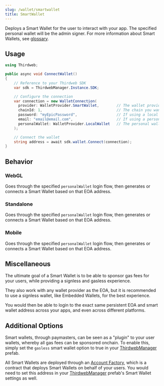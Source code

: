 ```yaml
---
slug: /wallet/smartwallet
title: SmartWallet
---
```


Deploys a Smart Wallet for the user to interact with your app. The specified personal wallet will be the admin signer.
For more information about Smart Wallets, see [glossary](/glossary/smart-wallet).

## Usage

```csharp
using Thirdweb;

public async void ConnectWallet()
{
    // Reference to your Thirdweb SDK
    var sdk = ThirdwebManager.Instance.SDK;

    // Configure the connection
    var connection = new WalletConnection(
      provider: WalletProvider.SmartWallet,        // The wallet provider you want to connect to (Required)
      chainId: 1,                                  // The chain you want to connect to (Required)
      password: "myEpicPassword",                  // If using a local wallet as personal wallet (Optional)
      email: "email@email.com",                    // If using a personal wallet login option that requires email (Optional)
      personalWallet: WalletProvider.LocalWallet   // The personal wallet you want to use with your Smart Wallet (Optional)
    );

    // Connect the wallet
    string address = await sdk.wallet.Connect(connection);
}
```

## Behavior

### WebGL

Goes through the specified `personalWallet` login flow, then generates or connects a Smart Wallet based on that EOA address.

### Standalone

Goes through the specified `personalWallet` login flow, then generates or connects a Smart Wallet based on that EOA address.

### Mobile

Goes through the specified `personalWallet` login flow, then generates or connects a Smart Wallet based on that EOA address.

## Miscellaneous

The ultimate goal of a Smart Wallet is to be able to sponsor gas fees for your users, while providing a signless and gasless experience.

They also work with any wallet provider as the EOA, but it is recommended to use a signless wallet, like Embedded Wallets, for the best experience.

You would then be able to login to the exact same persistent EOA and smart wallet address across your apps, and even across different platforms.

## Additional Options

Smart wallets, through paymasters, can be seen as a "plugin" to your user wallets, whereby all gas fees can be sponsored onchain.
To enable this, simply set the `gasless` smart wallet option to true in your [ThirdwebManager](/unity/thirdwebmanager) prefab.

All Smart Wallets are deployed through an [Account Factory](https://thirdweb.com/thirdweb.eth/AccountFactory), which is a contract that deploys Smart Wallets on behalf of your users.
You would need to set this address in your [ThirdwebManager](/unity/thirdwebmanager) prefab's Smart Wallet settings as well.
